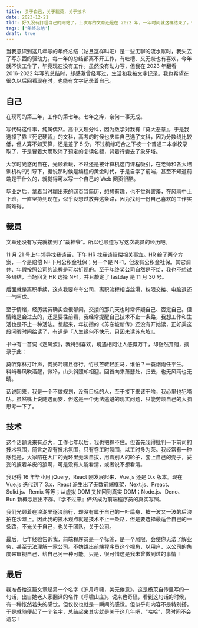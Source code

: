 ```yaml
---
title: 关于自己，关于裁员，关于技术
date: 2023-12-21
tldr: 好久没有打理自己的网站了，上次写的文章还是在 2022 年，一年时间就这样结束了，很快！发生了很多，却又似乎没什么变化。
tags: ['年终总结']
draft: true
---
```


当我意识到这几年写的年终总结（姑且这样叫吧）是一些无聊的流水账时，我失去了写东西的驱动力。每一年的总结都离不开工作，有吐槽、又无奈也有喜欢，今年就不谈工作了，毕竟现在没有工作。虽然没有动力写，但我在 2023 年翻看 2016-2022 年写的总结时，却感激曾经写过，生活和我被文字记录。我也希望在很久以后回看现在时，也能有文字记录着自己。

## 自己

在现司的第三年，工作的第七年。七年之痒，奈何一事无成。

写代码这件事，纯属偶然。高中文理分科，因为数学对我有『莫大恶意』，于是我选择了靠『死记硬背』的文科，高考的时候也庆幸自己选了文科，因为分数线比较低，但人算不如天算，还是差了 5 分。不过机缘巧合之下被一个普通二本学校录取了，于是冒着大雨取消了预定的复读名额，背着行囊去了象牙塔。

大学时光悠闲自在，光顾着玩，不过还是被计算机这门课程吸引，在老师和各大培训机构的引导下，据说那时候是编程的黄金时代，于是自学了前端，甚至不知道前端是干什么的，就觉得可以写一个自己的 Web 网页很酷。

毕业之后，拿着当时糊出来的网页当简历，想想有趣，也不觉得害羞，在风雨中上下班，一直坚持到现在，似乎没想过放弃这条路，因为找到一份自己喜欢的工作实属难得。

## 裁员

文章还没有写完就接到了“裁神爷”。所以也顺道写写这次裁员的经历吧。

11 月 21 号上午领导找我谈话，下午 HR 找我谈赔偿相关事宜。HR 给了两个方案，一个是赔偿 N+下月公积金社保；另一个是 N+1，但没有公积金社保。其它调休、年假按照公司的流程是可以折现的。至于年终奖公司自然是不给，我也不想过多纠结，当场回复 HR 选择 N+1，并且敲定了 lastday 是 11 月 30 号。

后面就是离职手续，这点我要夸夸公司，离职流程相当丝滑，权限交接、电脑退还一气呵成。

至于情绪，经历裁员确实会很郁闷，交接的那几天也时常怀疑自己、否定自己。但情绪是会过去的，还是要往前看，我经常提醒自己技术不止一条路，我想工作和生活也是不止一种活法。想起来，年初攒的《苏东坡新传》还没有开始读，正好乘这段闲暇时间给读了，有道是『人生缘何不快乐，只因未读苏东坡』。

书中有一首词《定风波》，我特别喜欢，境遇相同让人感慨万千，却豁然开朗，摘录于此：

莫听穿林打叶声，何妨吟啸且徐行。竹杖芒鞋轻胜马，谁怕？一蓑烟雨任平生。
料峭春风吹酒醒，微冷，山头斜照却相迎。回首向来萧瑟处，归去，也无风雨也无晴。

话说回来，我是一个不做规划，没有目标的人，至于接下来该干啥，我心里也犯嘀咕。虽然嘴上说随遇而安，但这是一个无法逃避的现实问题，只能劳烦自己的大脑思考一下了。

## 技术

这个话题说来有点大，工作七年以后，我也把握不住。但首先我得批判一下前司的技术氛围，简言之没有技术氛围，只有卷工时氛围，以工时多为荣。我经常有一种感觉是，大家陷在大厂的光环里无法自拔，用着别人的轮子，套上自己的壳子，妥妥的披着羊皮的狼啊，可是没有人能看清，或者说不想看清。

我记得 16 年毕业用 jQuery，React 刚发展起来，Vue.js 还是 0.x 版本。现在 Vue.js 迭代到了 3.x，React 派生出了无数前端框架，Next.js、Preact、Solid.js、Remix 等等；从虚拟 DOM 又轮回到真实 DOM；Node.js、Deno、Bun 新概念层出不群。『学不过来』俨然成为前端程序员的真实写照。

我们光顾着在浪潮里逐浪前行，却没有属于自己的一叶扁舟，被一波又一波的后浪拍在沙滩上。因此我的技术观点就是技术不止一条路，但是要选择最适合自己的一条路，不光关于自己，也关于团队，关于公司。

最后，七年经验告诉我，前端程序员是一个标签，是一个局限，会使你无法了解业务，甚至无法理解一家公司。不妨跳出前端程序员这个视角，以用户、以公司的角度来审视自己，给自己另一种可能。只是，很可惜这是我未曾做到过的事情！

## 最后

我准备给这篇文章起另一个名字《岁月呼啸，美无倦意》，这是杨苡自传里写的一句话，出自她老人家翻译的名作《呼啸山庄》。说来也奇怪，看到这句话的时候，有一种怅然若失的感觉，但仅仅也就是一瞬间的感觉。但似乎和内容不是特别搭，于是就随便起了一个名字，总结起来其实就是关于这几年吧，“哈哈”，愿时间不会遗忘！

